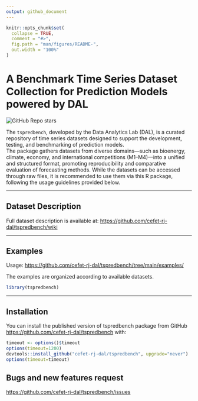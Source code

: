 ```yaml
---
output: github_document
---
```


<!-- README.md is generated from README.Rmd. Please edit that file -->

```r
knitr::opts_chunk$set(
  collapse = TRUE,
  comment = "#>",
  fig.path = "man/figures/README-",
  out.width = "100%"
)
```

# A Benchmark Time Series Dataset Collection for Prediction Models powered by DAL

<!-- badges: start -->
![GitHub Repo stars](https://github.com/cefet-rj-dal/tspredbench)
<!-- badges: end -->


The `tspredbench`, developed by the Data Analytics Lab (DAL), is a curated repository of time series datasets designed to support the development, testing, and benchmarking of prediction models.  
The package gathers datasets from diverse domains—such as bioenergy, climate, economy, and international competitions (M1–M4)—into a unified and structured format, promoting reproducibility and comparative evaluation of forecasting methods.
While the datasets can be accessed through raw files, it is recommended to use them via this R package, following the usage guidelines provided below.

---

## Dataset Description

Full dataset description is available at: <https://github.com/cefet-rj-dal/tspredbench/wiki> 


---

## Examples

Usage: <https://github.com/cefet-rj-dal/tspredbench/tree/main/examples/>


The examples are organized according to available datasets. 


```r
library(tspredbench)
```

---

## Installation

You can install the published version of tspredbench package from GitHub [https://github.com/cefet-rj-dal/tspredbench](https://github.com/cefet-rj-dal/tspredbench) with:

``` r
timeout <- options()$timeout
options(timeout=1200)
devtools::install_github("cefet-rj-dal/tspredbench", upgrade="never")
options(timeout=timeout)
```


## Bugs and new features request
<https://github.com/cefet-rj-dal/tspredbench/issues>

